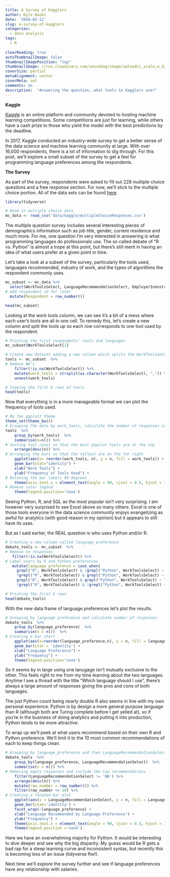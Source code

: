 ---
title: A Survey of Kagglers
author: Kyle Hooks
date: '2018-02-12'
slug: a-survey-of-kagglers
categories:
  - data analysis
tags:
  - R
  
clearReading: true
autoThumbnailImage: false
thumbnailImagePosition: "top"
thumbnailImage: //res.cloudinary.com/zeucebag/image/upload/c_scale,w_421/a_360/v1518447856/20180212_095241_cokjks.jpg
coverSize: partial
metaAlignment: center
coverMeta: out
comments: no
description:  "Answering the question, what tools to Kagglers use?"
---

**Kaggle**

[Kaggle](https://www.kaggle.com/) is an online platform and community devoted to hosting machine learning competitions. Some competitions are just for learning, while others have a cash prize to those who yield the model with the best predictions by the deadline.

In 2017, Kaggle conducted an industry-wide survey to get a better sense of the data science and machine learning community at large. With over 16,000 respondents, there is a lot of information to dig through. For this post, we'll explore a small subset of the survey to get a feel for programming language preferences among the respondents.

**The Survey**

As part of the survey, respondents were asked to fill out 228 multiple choice questions and a free response section. For now, we'll stick to the multiple choice portion. All of the data sets can be found [here](https://www.kaggle.com/kaggle/kaggle-survey-2017/data).


```{r message = FALSE, warning=FALSE}
library(tidyverse)

# Read in multiple choice data 
mc_data <- read_csv('data/kaggle/multipleChoiceResponses.csv')

```

The multiple question survey includes several interesting pieces of demographics information such as job title, gender, current residence and much more. For me, one question I'm very interested in answering is what programming languages do professionals use. The so called debate of "R vs. Python" is almost a trope at this point, but there's still merit in having an idea of what users prefer at a given point in time.


Let's take a look at a subset of the survey, particularly the tools used, languages recommended, industry of work, and the types of algorithms the respondent commonly uses.

```{r}
mc_subset <- mc_data %>%
  select(WorkToolsSelect, LanguageRecommendationSelect, EmployerIndustry, WorkAlgorithmsSelect) %>%
# Add respondent id for later
  mutate(Respondent = row_number())

head(mc_subset)
```

Looking at the work tools column, we can see it's a bit of a mess where each user's tools are all in one cell. To remedy this, let's create a new column and split the tools up so each row corresponds to one tool used by the respondent.

```{r}
# Printing the first respondents' tools and languages
mc_subset$WorkToolsSelect[1]

# Create new dataset adding a new column which splits the WorkToolsSelect column at the commas and unnests the new column
tools <- mc_subset  %>% 
# Remove NA's
    filter(!is.na(WorkToolsSelect)) %>%
    mutate(work_tools = strsplit(as.character(WorkToolsSelect), ",")) %>%
    unnest(work_tools)

# Viewing the first 6 rows of tools
head(tools)
```

Now that everything is in a more manageable format we can plot the frequency of tools used.
```{r}
# My fav ggplot2 theme
theme_set(theme_bw())
# Grouping the data by work_tools, calculate the number of responses in each group
tools  %>% 
    group_by(work_tools)  %>% 
    summarise(n=n()) %>%
# Sorting tool_count so that the most popular tools are at the top
    arrange(desc(n)) %>%
# Arranging the bars so that the tallest are on the far right
    ggplot(aes(x= reorder(work_tools, n), y = n, fill = work_tools)) + 
    geom_bar(stat="identity") +
    xlab("Work Tools") +
    ylab("Frequency of Tools Used") +
# Rotating the bar labels 90 degrees
    theme(axis.text.x = element_text(angle = 90, vjust = 0.5, hjust = 1))  + 
# Remove color legend
    theme(legend.position='none')
```
Seeing Python, R, and SQL as the most popular isn't very surprising. I am however very surprised to see Excel above so many others. Excel is one of those tools everyone in the data science community enjoys evangelizing as awful for analytics (with good reason in my opinion) but it appears to still have its uses.

But as I said earlier, the REAL question is who uses Python and/or R.
```{r}
# Creating a new column called language preference
debate_tools <- mc_subset  %>% 
# Remove no responses
   filter(!is.na(WorkToolsSelect)) %>%
# Label users by R and Python preferences
   mutate(language_preference = case_when(
     grepl("R", WorkToolsSelect) & !grepl("Python", WorkToolsSelect) ~ "R",
     !grepl("R", WorkToolsSelect) & grepl("Python", WorkToolsSelect) ~ "Python",
     grepl("R", WorkToolsSelect) & grepl("Python", WorkToolsSelect) ~ "Both",
     !grepl("R", WorkToolsSelect) & !grepl("Python", WorkToolsSelect) ~ "Neither"))

# Printing the first 6 rows
head(debate_tools)
```

With the new data frame of language preferences let's plot the results.
```{r}
# Grouping by language preference and calculate number of responses
debate_tools  %>% 
    group_by(language_preference)  %>% 
    summarise(n = n())  %>% 
# Creating a bar chart
    ggplot(aes(x=reorder(language_preference,n), y = n, fill = language_preference)) + 
    geom_bar(stat = 'identity') + 
    xlab("Language Preference") +
    ylab("Frequency") +
    theme(legend.position='none')
```

So it seems by in large using one lanugage isn't mutually exclusive to the other. This feels right to me from my time learning about the two languages. Anytime I see a thread with the title "Which language should I use", there's always a large amount of responses giving the pros and cons of both languages. 

The just Python count being nearly double R also seems in line with my own personal experience. Python is by design a more general purpose language than R (although both are Turing complete before I get yelled at), so if you're in the business of doing analytics and putting it into production, Python tends to be more attractive.

To wrap up we'll peek at what users recommend based on their own R and Python preference. We'll limit it to the 10 most common recommendations of each to keep things clean.
```{r}
# Grouping by language_preference and then LanguageRecommendationSelect
debate_tools  %>% 
    group_by(language_preference, LanguageRecommendationSelect)  %>% 
    summarise(n = n()) %>%
# Removing empty responses and include the top recommendations
    filter(LanguageRecommendationSelect != 'NA') %>%
    arrange(desc(n)) %>%
    mutate(row_number = row_number()) %>%
    filter(row_number <= 10) %>%
# Creating a faceted bar plot
    ggplot(aes(x = LanguageRecommendationSelect, y = n, fill = LanguageRecommendationSelect)) + 
    geom_bar(stat='identity') + 
    facet_wrap(~language_preference) + 
    xlab("Language Recommended by Language Preference") +
    ylab("Frequency") +
    theme(axis.text.x = element_text(angle = 90, vjust = 0.5, hjust = 1)) +
    theme(legend.position ='none')
```

Here we have an overwhelming majority for Python. It would be interesting to dive deeper and see why the big disparity. My guess would be R gets a bad rap for a steep learning curve and inconsistent syntax, but recently this is becoming less of an issue (tidyverse ftw!).

Next time we'll explore the survey further and see if language preferences have any relationship with salaries.